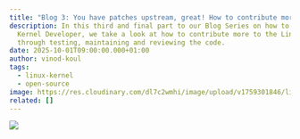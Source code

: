 ```yaml
---
title: "Blog 3: You have patches upstream, great! How to contribute more!"
description: In this third and final part to our Blog Series on how to become a
  Kernel Developer, we take a look at how to contribute more to the Linux kernel
  through testing, maintaining and reviewing the code.
date: 2025-10-01T09:00:00.000+01:00
author: vinod-koul
tags:
  - linux-kernel
  - open-source
image: https://res.cloudinary.com/dl7c2wmhi/image/upload/v1759301846/linaro-website/images/blog/3ef621b3-3efe-400d-a29a-941810aefae4_f7hkoy.jpg
related: []
---
```



![](https://res.cloudinary.com/dl7c2wmhi/image/upload/v1759301674/linaro-website/images/blog/image4_nv3gc5.png)
